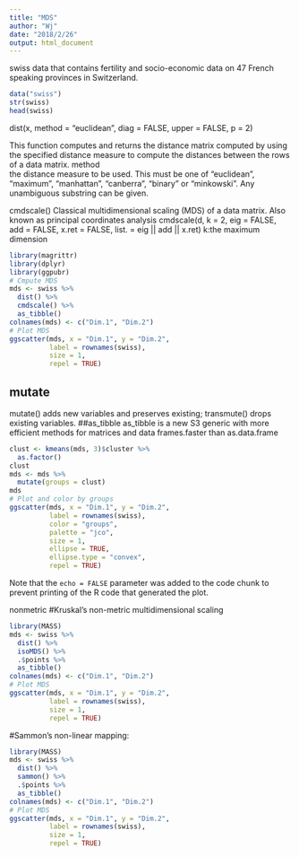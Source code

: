 ```yaml
---
title: "MDS"
author: "Wj"
date: "2018/2/26"
output: html_document
---
```

swiss data that contains fertility and socio-economic data on 47 French speaking provinces in Switzerland.
```r
data("swiss")
str(swiss)
head(swiss)
```

dist(x, method = "euclidean", diag = FALSE, upper = FALSE, p = 2)

This function computes and returns the distance matrix computed by using the specified distance measure to compute the distances between the rows of a data matrix.
method	
the distance measure to be used. This must be one of "euclidean", "maximum", "manhattan", "canberra", "binary" or "minkowski". Any unambiguous substring can be given.

cmdscale()
Classical multidimensional scaling (MDS) of a data matrix. Also known as principal coordinates analysis
cmdscale(d, k = 2, eig = FALSE, add = FALSE, x.ret = FALSE,
         list. = eig || add || x.ret)
k:the maximum dimension 
```r
library(magrittr)
library(dplyr)
library(ggpubr)
# Cmpute MDS
mds <- swiss %>%
  dist() %>%          
  cmdscale() %>%
  as_tibble()
colnames(mds) <- c("Dim.1", "Dim.2")
# Plot MDS
ggscatter(mds, x = "Dim.1", y = "Dim.2",
          label = rownames(swiss),
          size = 1,
          repel = TRUE)
```

## mutate
mutate() adds new variables and preserves existing; transmute() drops existing variables.
##as_tibble
as_tibble is a new S3 generic with more efficient methods for matrices and data frames.faster than as.data.frame


```r
clust <- kmeans(mds, 3)$cluster %>%
  as.factor()
clust
mds <- mds %>%
  mutate(groups = clust)
mds
# Plot and color by groups
ggscatter(mds, x = "Dim.1", y = "Dim.2", 
          label = rownames(swiss),
          color = "groups",
          palette = "jco",
          size = 1, 
          ellipse = TRUE,
          ellipse.type = "convex",
          repel = TRUE)
```

Note that the `echo = FALSE` parameter was added to the code chunk to prevent printing of the R code that generated the plot.

nonmetric
#Kruskal’s non-metric multidimensional scaling
```r
library(MASS)
mds <- swiss %>%
  dist() %>%          
  isoMDS() %>%
  .$points %>%
  as_tibble()
colnames(mds) <- c("Dim.1", "Dim.2")
# Plot MDS
ggscatter(mds, x = "Dim.1", y = "Dim.2", 
          label = rownames(swiss),
          size = 1,
          repel = TRUE)

```
#Sammon’s non-linear mapping:
```r
library(MASS)
mds <- swiss %>%
  dist() %>%          
  sammon() %>%
  .$points %>%
  as_tibble()
colnames(mds) <- c("Dim.1", "Dim.2")
# Plot MDS
ggscatter(mds, x = "Dim.1", y = "Dim.2", 
          label = rownames(swiss),
          size = 1,
          repel = TRUE)
```

